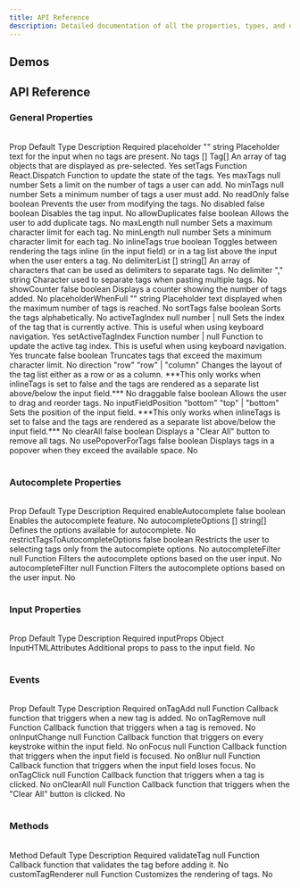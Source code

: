 ```yaml
---
title: API Reference
description: Detailed documentation of all the properties, types, and options available in the Emblor tag input component.
---
```


## Demos

<Props />

## API Reference

### General Properties

<br />

<Table>
  <TableHeader>
    <TableRow>
      <TableHead className="w-[150px] border-r">Prop</TableHead>
      <TableHead className="w-[100px] border-r">Default</TableHead>
      <TableHead className="w-[200px] border-r">Type</TableHead>
      <TableHead className="border-r">Description</TableHead>
      <TableHead>Required</TableHead>
    </TableRow>
  </TableHeader>
  <TableBody>
    <TableRow>
      <TableCell className="border-r">placeholder</TableCell>
      <TableCell className="border-r">""</TableCell>
      <TableCell className="border-r">string</TableCell>
      <TableCell className="border-r">Placeholder text for the input when no tags are present.</TableCell>
      <TableCell>No</TableCell>
    </TableRow>
    <TableRow>
      <TableCell className="border-r">tags</TableCell>
      <TableCell className="border-r">[]</TableCell>
      <TableCell className="border-r">Tag[]</TableCell>
      <TableCell className="border-r">An array of tag objects that are displayed as pre-selected.</TableCell>
      <TableCell>Yes</TableCell>
    </TableRow>
    <TableRow>
      <TableCell className="border-r">setTags</TableCell>
      <TableCell className="border-r">Function</TableCell>
      <TableCell className="border-r">React.Dispatch</TableCell>
      <TableCell className="border-r">Function to update the state of the tags.</TableCell>
      <TableCell>Yes</TableCell>
    </TableRow>
    <TableRow>
      <TableCell className="border-r">maxTags</TableCell>
      <TableCell className="border-r">null</TableCell>
      <TableCell className="border-r">number</TableCell>
      <TableCell className="border-r">Sets a limit on the number of tags a user can add.</TableCell>
      <TableCell>No</TableCell>
    </TableRow>
    <TableRow>
      <TableCell className="border-r">minTags</TableCell>
      <TableCell className="border-r">null</TableCell>
      <TableCell className="border-r">number</TableCell>
      <TableCell className="border-r">Sets a minimum number of tags a user must add.</TableCell>
      <TableCell>No</TableCell>
    </TableRow>
    <TableRow>
      <TableCell className="border-r">readOnly</TableCell>
      <TableCell className="border-r">false</TableCell>
      <TableCell className="border-r">boolean</TableCell>
      <TableCell className="border-r">Prevents the user from modifying the tags.</TableCell>
      <TableCell>No</TableCell>
    </TableRow>
    <TableRow>
      <TableCell className="border-r">disabled</TableCell>
      <TableCell className="border-r">false</TableCell>
      <TableCell className="border-r">boolean</TableCell>
      <TableCell className="border-r">Disables the tag input.</TableCell>
      <TableCell>No</TableCell>
    </TableRow>
    <TableRow>
      <TableCell className="border-r">allowDuplicates</TableCell>
      <TableCell className="border-r">false</TableCell>
      <TableCell className="border-r">boolean</TableCell>
      <TableCell className="border-r">Allows the user to add duplicate tags.</TableCell>
      <TableCell>No</TableCell>
    </TableRow>
    <TableRow>
      <TableCell className="border-r">maxLength</TableCell>
      <TableCell className="border-r">null</TableCell>
      <TableCell className="border-r">number</TableCell>
      <TableCell className="border-r">Sets a maximum character limit for each tag.</TableCell>
      <TableCell>No</TableCell>
    </TableRow>
    <TableRow>
      <TableCell className="border-r">minLength</TableCell>
      <TableCell className="border-r">null</TableCell>
      <TableCell className="border-r">number</TableCell>
      <TableCell className="border-r">Sets a minimum character limit for each tag.</TableCell>
      <TableCell>No</TableCell>
    </TableRow>
    <TableRow>
      <TableCell className="border-r">inlineTags</TableCell>
      <TableCell className="border-r">true</TableCell>
      <TableCell className="border-r">boolean</TableCell>
      <TableCell className="border-r">
        Toggles between rendering the tags inline (in the input field) or in a tag list above the input when the user
        enters a tag.
      </TableCell>
      <TableCell>No</TableCell>
    </TableRow>
    <TableRow>
      <TableCell className="border-r">delimiterList</TableCell>
      <TableCell className="border-r">[]</TableCell>
      <TableCell className="border-r">string[]</TableCell>
      <TableCell className="border-r">
        An array of characters that can be used as delimiters to separate tags.
      </TableCell>
      <TableCell>No</TableCell>
    </TableRow>
    <TableRow>
      <TableCell className="border-r">delimiter</TableCell>
      <TableCell className="border-r">","</TableCell>
      <TableCell className="border-r">string</TableCell>
      <TableCell className="border-r">Character used to separate tags when pasting multiple tags.</TableCell>
      <TableCell>No</TableCell>
    </TableRow>
    <TableRow>
      <TableCell className="border-r">showCounter</TableCell>
      <TableCell className="border-r">false</TableCell>
      <TableCell className="border-r">boolean</TableCell>
      <TableCell className="border-r">Displays a counter showing the number of tags added.</TableCell>
      <TableCell>No</TableCell>
    </TableRow>
    <TableRow>
      <TableCell className="border-r">placeholderWhenFull</TableCell>
      <TableCell className="border-r">""</TableCell>
      <TableCell className="border-r">string</TableCell>
      <TableCell className="border-r">Placeholder text displayed when the maximum number of tags is reached.</TableCell>
      <TableCell>No</TableCell>
    </TableRow>
    <TableRow>
      <TableCell className="border-r">sortTags</TableCell>
      <TableCell className="border-r">false</TableCell>
      <TableCell className="border-r">boolean</TableCell>
      <TableCell className="border-r">Sorts the tags alphabetically.</TableCell>
      <TableCell>No</TableCell>
    </TableRow>
    <TableRow>
      <TableCell className="border-r">activeTagIndex</TableCell>
      <TableCell className="border-r">null</TableCell>
      <TableCell className="border-r">number | null</TableCell>
      <TableCell className="border-r">
        Sets the index of the tag that is currently active. This is useful when using keyboard navigation.
      </TableCell>
      <TableCell>Yes</TableCell>
    </TableRow>
    <TableRow>
      <TableCell className="border-r">setActiveTagIndex</TableCell>
      <TableCell className="border-r">Function</TableCell>
      <TableCell className="border-r">number | null</TableCell>
      <TableCell className="border-r">
        Function to update the active tag index. This is useful when using keyboard navigation.
      </TableCell>
      <TableCell>Yes</TableCell>
    </TableRow>
    <TableRow>
      <TableCell className="border-r">truncate</TableCell>
      <TableCell className="border-r">false</TableCell>
      <TableCell className="border-r">boolean</TableCell>
      <TableCell className="border-r">Truncates tags that exceed the maximum character limit.</TableCell>
      <TableCell>No</TableCell>
    </TableRow>
    <TableRow>
      <TableCell className="border-r">direction</TableCell>
      <TableCell className="border-r">"row"</TableCell>
      <TableCell className="border-r">"row" | "column"</TableCell>
      <TableCell className="border-r">
        Changes the layout of the tag list either as a row or as a column. ***This only works when inlineTags is set to
        false and the tags are rendered as a separate list above/below the input field.***
      </TableCell>
      <TableCell>No</TableCell>
    </TableRow>
    <TableRow>
      <TableCell className="border-r">draggable</TableCell>
      <TableCell className="border-r">false</TableCell>
      <TableCell className="border-r">boolean</TableCell>
      <TableCell className="border-r">Allows the user to drag and reorder tags.</TableCell>
      <TableCell>No</TableCell>
    </TableRow>
    <TableRow>
      <TableCell className="border-r">inputFieldPosition</TableCell>
      <TableCell className="border-r">"bottom"</TableCell>
      <TableCell className="border-r">"top" | "bottom"</TableCell>
      <TableCell className="border-r">
        Sets the position of the input field. ***This only works when inlineTags is set to false and the tags are
        rendered as a separate list above/below the input field.***
      </TableCell>
      <TableCell>No</TableCell>
    </TableRow>
    <TableRow>
      <TableCell className="border-r">clearAll</TableCell>
      <TableCell className="border-r">false</TableCell>
      <TableCell className="border-r">boolean</TableCell>
      <TableCell className="border-r">Displays a "Clear All" button to remove all tags.</TableCell>
      <TableCell>No</TableCell>
    </TableRow>
    <TableRow>
      <TableCell className="border-r">usePopoverForTags</TableCell>
      <TableCell className="border-r">false</TableCell>
      <TableCell className="border-r">boolean</TableCell>
      <TableCell className="border-r">Displays tags in a popover when they exceed the available space.</TableCell>
      <TableCell>No</TableCell>
    </TableRow>
  </TableBody>
</Table>

### Autocomplete Properties

<br />

<Table>
  <TableHeader>
    <TableRow>
      <TableHead className="w-[150px] border-r">Prop</TableHead>
      <TableHead className="w-[100px] border-r">Default</TableHead>
      <TableHead className="w-[200px] border-r">Type</TableHead>
      <TableHead className="border-r">Description</TableHead>
      <TableHead>Required</TableHead>
    </TableRow>
  </TableHeader>
  <TableBody>
    <TableRow>
      <TableCell className="border-r">enableAutocomplete</TableCell>
      <TableCell className="border-r">false</TableCell>
      <TableCell className="border-r">boolean</TableCell>
      <TableCell className="border-r">Enables the autocomplete feature.</TableCell>
      <TableCell>No</TableCell>
    </TableRow>
    <TableRow>
      <TableCell className="border-r">autocompleteOptions</TableCell>
      <TableCell className="border-r">[]</TableCell>
      <TableCell className="border-r">string[]</TableCell>
      <TableCell className="border-r">Defines the options available for autocomplete.</TableCell>
      <TableCell>No</TableCell>
    </TableRow>
    <TableRow>
      <TableCell className="border-r">restrictTagsToAutocompleteOptions</TableCell>
      <TableCell className="border-r">false</TableCell>
      <TableCell className="border-r">boolean</TableCell>
      <TableCell className="border-r">
        Restricts the user to selecting tags only from the autocomplete options.
      </TableCell>
      <TableCell>No</TableCell>
    </TableRow>
    <TableRow>
      <TableCell className="border-r">autocompleteFilter</TableCell>
      <TableCell className="border-r">null</TableCell>
      <TableCell className="border-r">Function</TableCell>
      <TableCell className="border-r">Filters the autocomplete options based on the user input.</TableCell>
      <TableCell>No</TableCell>
    </TableRow>
    <TableRow>
      <TableCell className="border-r">autocompleteFilter</TableCell>
      <TableCell className="border-r">null</TableCell>
      <TableCell className="border-r">Function</TableCell>
      <TableCell className="border-r">Filters the autocomplete options based on the user input.</TableCell>
      <TableCell>No</TableCell>
    </TableRow>
  </TableBody>
</Table>

### Input Properties

<br />

<Table>
  <TableHeader>
    <TableRow>
      <TableHead className="w-[150px] border-r">Prop</TableHead>
      <TableHead className="w-[100px] border-r">Default</TableHead>
      <TableHead className="border-r">Type</TableHead>
      <TableHead className="border-r">Description</TableHead>
      <TableHead>Required</TableHead>
    </TableRow>
  </TableHeader>
  <TableBody>
    <TableRow className="h-[100px]">
      <TableCell className="border-r">inputProps</TableCell>
      <TableCell className="border-r">Object</TableCell>
      <TableCell className="border-r">InputHTMLAttributes</TableCell>
      <TableCell className="border-r">Additional props to pass to the input field.</TableCell>
      <TableCell>No</TableCell>
    </TableRow>
  </TableBody>
</Table>

### Events

<br />

<Table>
  <TableHeader>
    <TableRow>
      <TableHead className="w-[150px] border-r">Prop</TableHead>
      <TableHead className="w-[100px] border-r">Default</TableHead>
      <TableHead className="w-[200px] border-r">Type</TableHead>
      <TableHead className="border-r">Description</TableHead>
      <TableHead>Required</TableHead>
    </TableRow>
  </TableHeader>
  <TableBody>
    <TableRow>
      <TableCell className="border-r">onTagAdd</TableCell>
      <TableCell className="border-r">null</TableCell>
      <TableCell className="border-r">Function</TableCell>
      <TableCell className="border-r">Callback function that triggers when a new tag is added.</TableCell>
      <TableCell>No</TableCell>
    </TableRow>
    <TableRow>
      <TableCell className="border-r">onTagRemove</TableCell>
      <TableCell className="border-r">null</TableCell>
      <TableCell className="border-r">Function</TableCell>
      <TableCell className="border-r">Callback function that triggers when a tag is removed.</TableCell>
      <TableCell>No</TableCell>
    </TableRow>
    <TableRow>
      <TableCell className="border-r">onInputChange</TableCell>
      <TableCell className="border-r">null</TableCell>
      <TableCell className="border-r">Function</TableCell>
      <TableCell className="border-r">
        Callback function that triggers on every keystroke within the input field.
      </TableCell>
      <TableCell>No</TableCell>
    </TableRow>
    <TableRow>
      <TableCell className="border-r">onFocus</TableCell>
      <TableCell className="border-r">null</TableCell>
      <TableCell className="border-r">Function</TableCell>
      <TableCell className="border-r">Callback function that triggers when the input field is focused.</TableCell>
      <TableCell>No</TableCell>
    </TableRow>
    <TableRow>
      <TableCell className="border-r">onBlur</TableCell>
      <TableCell className="border-r">null</TableCell>
      <TableCell className="border-r">Function</TableCell>
      <TableCell className="border-r">Callback function that triggers when the input field loses focus.</TableCell>
      <TableCell>No</TableCell>
    </TableRow>
    <TableRow>
      <TableCell className="border-r">onTagClick</TableCell>
      <TableCell className="border-r">null</TableCell>
      <TableCell className="border-r">Function</TableCell>
      <TableCell className="border-r">Callback function that triggers when a tag is clicked.</TableCell>
      <TableCell>No</TableCell>
    </TableRow>
    <TableRow>
      <TableCell className="border-r">onClearAll</TableCell>
      <TableCell className="border-r">null</TableCell>
      <TableCell className="border-r">Function</TableCell>
      <TableCell className="border-r">
        Callback function that triggers when the "Clear All" button is clicked.
      </TableCell>
      <TableCell>No</TableCell>
    </TableRow>
  </TableBody>
</Table>

### Methods

<br />

<Table>
  <TableHeader>
    <TableRow>
      <TableHead className="w-[150px] border-r">Method</TableHead>
      <TableHead className="w-[100px] border-r">Default</TableHead>
      <TableHead className="w-[200px] border-r">Type</TableHead>
      <TableHead className="border-r">Description</TableHead>
      <TableHead>Required</TableHead>
    </TableRow>
  </TableHeader>
  <TableBody>
    <TableRow>
      <TableCell className="border-r">validateTag</TableCell>
      <TableCell className="border-r">null</TableCell>
      <TableCell className="border-r">Function</TableCell>
      <TableCell className="border-r">Callback function that validates the tag before adding it.</TableCell>
      <TableCell>No</TableCell>
    </TableRow>
    <TableRow>
      <TableCell className="border-r">customTagRenderer</TableCell>
      <TableCell className="border-r">null</TableCell>
      <TableCell className="border-r">Function</TableCell>
      <TableCell className="border-r">Customizes the rendering of tags.</TableCell>
      <TableCell>No</TableCell>
    </TableRow>
  </TableBody>
</Table>
